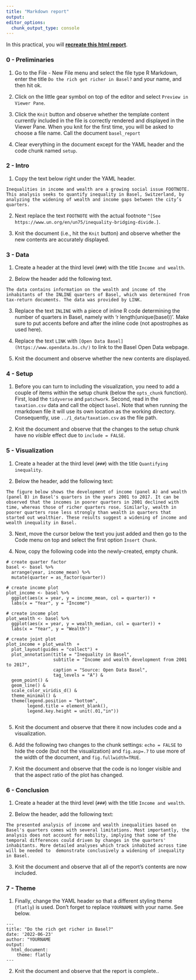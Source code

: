 ```yaml
---
title: "Markdown report"
output:
editor_options:
  chunk_output_type: console
---
```


In this practical, you will [**recreate this html report**](https://therbootcamp.github.io/DataViz_2022GSERM/_sessions/markdown/Report.html).   

### 0 - Preliminaries

1. Go to the File - New File menu and select the file type R Markdown, enter the title `Do the rich get richer in Basel?` and your name, and then hit ok. 

2. Click on the little gear symbol on top of the editor and select `Preview in Viewer Pane`. 

3. Click the `Knit` button and observe whether the template content currently included in the file is correctly rendered and displayed in the Viewer Pane. When you knit for the first time, you will be asked to choose a file name. Call the document `basel_report`

4. Clear everything in the document except for the YAML header and the code chunk named `setup`.  

### 2 - Intro

1. Copy the text below right under the YAML header. 

```{}
Inequalities in income and wealth are a growing social issue FOOTNOTE. This analysis seeks to quantify inequality in Basel, Switzerland, by analyzing the widening of wealth and income gaps between the city’s quarters.
```

2. Next replace the text `FOOTNOTE` with the actual footnote `^[See https://www.un.org/en/un75/inequality-bridging-divide.]`.

3. Knit the document (i.e., hit the `Knit` button) and observe whether the new contents are accurately displayed. 

### 3 - Data

1. Create a header at the third level (`###`) with the title `Income and wealth`. 

2. Below the header add the following text. 

```{}
The data contains information on the wealth and income of the inhabitants of the INLINE quarters of Basel, which was determined from tax-return documents. The data was provided by LINK. 
```

3. Replace the text `INLINE` with a piece of inline R code determining the number of quarters in Basel, namely with 'r length(unique(basel))'. Make sure to put accents before and after the inline code (not apostrophes as used here). 

4. Replace the text `LINK` with `[Open Data Basel](https://www.opendata.bs.ch/)` to link to the Basel Open Data webpage. 

5. Knit the document and observe whether the new contents are displayed. 

### 4 - Setup

1. Before you can turn to including the visualization, you need to add a couple of items within the setup chunk (below the `opts_chunk` function). First, load the `tidyverse` and `patchwork`. Second, read in the `taxation.csv` data and call the object `basel`. Note that when running the rmarkdown file it will use its own location as the working directory. Consequently, use `../1_data/taxation.csv` as the file path. 

2. Knit the document and observe that the changes to the setup chunk have no *visible* effect due to `include = FALSE`. 

### 5 - Visualization

1. Create a header at the third level (`###`) with the title `Quantifying inequality`. 

2. Below the header, add the following text:

```{}
The figure below shows the development of income (panel A) and wealth (panel B) in Basel's quarters in the years 2001 to 2017. It can be observed that the incomes in poorer quarters in 2001 declined with time, whereas those of richer quarters rose. Similarly, wealth in poorer quarters rose less strongly than wealth in quarters that started out wealthier. These results suggest a widening of income and wealth inequality in Basel.
```

3. Next, move the cursor below the text you just added and then go to the Code menu on top and select the first option `Insert Chunk`.

4. Now, copy the following code into the newly-created, empty chunk. 

```{}
# create quarter factor
basel <- basel %>%
  arrange(year, income_mean) %>% 
  mutate(quarter = as_factor(quarter)) 
  
# create income plot
plot_income <- basel %>% 
  ggplot(aes(x = year, y = income_mean, col = quarter)) +
  labs(x = "Year", y = "Income")

# create income plot
plot_wealth <- basel %>%
  ggplot(aes(x = year, y = wealth_median, col = quarter)) +
  labs(x = "Year", y = "Wealth")

# create joint plot
plot_income + plot_wealth  + 
  plot_layout(guides = "collect") +
  plot_annotation(title = "Inequality in Basel",
                  subtitle = "Income and wealth development from 2001 to 2017",
                  caption = "Source: Open Data Basel",
                  tag_levels = "A") & 
  geom_point() & 
  geom_line() &
  scale_color_viridis_d() &
  theme_minimal() &
  theme(legend.position = "bottom",
        legend.title = element_blank(),
        legend.key.height = unit(.01,"in"))
  
```

5. Knit the document and observe that there it now includes code and a visualization.

6. Add the following two changes to the chunk settings: `echo = FALSE` to hide the code (but not the visualization) and `fig.asp=.7` to use more of the width of the document, and `fig.fullwidth=TRUE`.

5. Knit the document and observe that the code is no longer visible and that the aspect ratio of the plot has changed.

### 6 - Conclusion

1. Create a header at the third level (`###`) with the title `Income and wealth`. 

2. Below the header, add the following text:

```{}
The presented analysis of income and wealth inequalities based on Basel's quarters comes with several limitations. Most importantly, the analysis does not account for mobility, implying that some of the temporal differences could driven by changes in the quarters' inhabitants. More detailed analyses which track inhabited across time will be needed to  demonstrate conclusively a widening of inequality in Basel.
```

3. Knit the document and observe that all of the report's contents are now included.

### 7 - Theme

1. Finally, change the YAML header so that a different styling theme (`flatly`) is used. Don't forget to replace `YOURNAME` with your name. See below.

```{}
---
title: "Do the rich get richer in Basel?"
date: '2022-06-23'
author: "YOURNAME
output: 
  html_document: 
    theme: flatly
---
```

2. Knit the document and observe that the report is complete..
